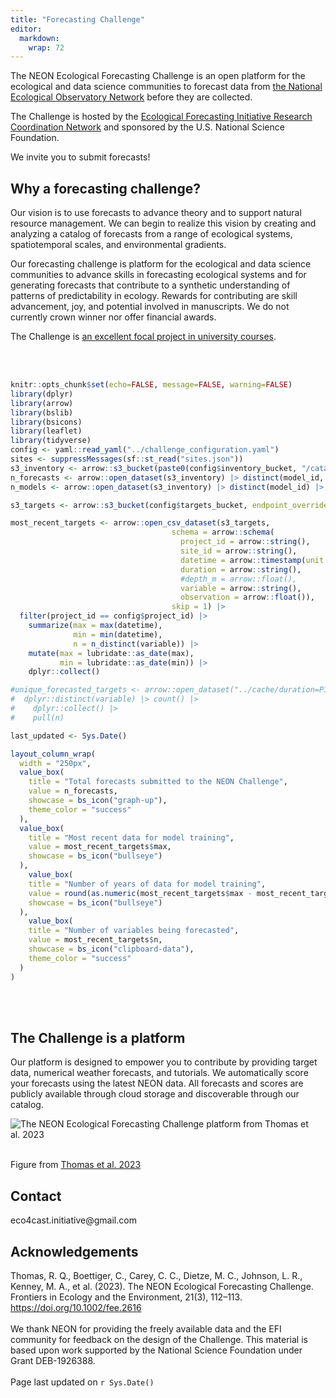 ```yaml
---
title: "Forecasting Challenge"
editor: 
  markdown: 
    wrap: 72
---
```


The NEON Ecological Forecasting Challenge is an open platform for the ecological and data science communities to forecast data from [the National Ecological Observatory Network](https://www.neonscience.org) before they are collected.

The Challenge is hosted by the [Ecological Forecasting Initiative Research Coordination Network](https://ecoforecast.org) and sponsored by the U.S. National Science Foundation. 

We invite you to submit forecasts!

## Why a forecasting challenge?

Our vision is to use forecasts to advance theory and to support natural resource management. We can begin to realize this vision by creating and analyzing a catalog of forecasts from a range of ecological systems, spatiotemporal scales, and environmental gradients. 

Our forecasting challenge is platform for the ecological and data science communities to advance skills in forecasting ecological systems and for generating forecasts that contribute to a synthetic understanding of patterns of predictability in ecology.  Rewards for contributing are skill advancement, joy, and potential involved in manuscripts. We do not currently crown winner nor offer financial awards.

The Challenge is [an excellent focal project in university courses](https://www.neonscience.org/impact/observatory-blog/efi-neon-forecasting-challenge-classroom).

<br /> <br />

```r
knitr::opts_chunk$set(echo=FALSE, message=FALSE, warning=FALSE)
library(dplyr)
library(arrow)
library(bslib)
library(bsicons)
library(leaflet)
library(tidyverse)
config <- yaml::read_yaml("../challenge_configuration.yaml")
sites <- suppressMessages(sf::st_read("sites.json"))
s3_inventory <- arrow::s3_bucket(paste0(config$inventory_bucket, "/catalog"), endpoint_override = config$endpoint, anonymous = TRUE)
n_forecasts <- arrow::open_dataset(s3_inventory) |> distinct(model_id, reference_date) |> collect() |> nrow()
n_models <- arrow::open_dataset(s3_inventory) |> distinct(model_id) |> collect() |> nrow()

s3_targets <- arrow::s3_bucket(config$targets_bucket, endpoint_override = config$endpoint, anonymous = TRUE)

most_recent_targets <- arrow::open_csv_dataset(s3_targets,
                                    schema = arrow::schema(
                                      project_id = arrow::string(),
                                      site_id = arrow::string(),
                                      datetime = arrow::timestamp(unit = "ns", timezone = "UTC"),
                                      duration = arrow::string(),
                                      #depth_m = arrow::float(),
                                      variable = arrow::string(),
                                      observation = arrow::float()),
                                    skip = 1) |>
  filter(project_id == config$project_id) |> 
    summarize(max = max(datetime),
              min = min(datetime),
              n = n_distinct(variable)) |> 
    mutate(max = lubridate::as_date(max),
           min = lubridate::as_date(min)) |> 
    dplyr::collect()

#unique_forecasted_targets <- arrow::open_dataset("../cache/duration=P1D") |> 
#  dplyr::distinct(variable) |> count() |> 
#    dplyr::collect() |> 
#    pull(n)

last_updated <- Sys.Date()
```

```r

layout_column_wrap(
  width = "250px",
  value_box(
    title = "Total forecasts submitted to the NEON Challenge", 
    value = n_forecasts,
    showcase = bs_icon("graph-up"),
    theme_color = "success" 
  ),
  value_box(
    title = "Most recent data for model training", 
    value = most_recent_targets$max,
    showcase = bs_icon("bullseye")
  ),
    value_box(
    title = "Number of years of data for model training", 
    value = round(as.numeric(most_recent_targets$max - most_recent_targets$min) /365, 2),
    showcase = bs_icon("bullseye")
  ),
    value_box(
    title = "Number of variables being forecasted", 
    value = most_recent_targets$n,
    showcase = bs_icon("clipboard-data"),
    theme_color = "success" 
  )
)

```

<br /> <br />

## The Challenge is a platform

Our platform is designed to empower you to contribute by providing target data, numerical weather forecasts, and tutorials.  We automatically score your forecasts using the latest NEON data.  All forecasts and scores are publicly available through cloud storage and discoverable through our catalog.

![The NEON Ecological Forecasting Challenge platform from Thomas et al. 2023](img/workflow.png){fig-align="center"}
<br /> <br />

Figure from [Thomas et al. 2023](https://doi.org/10.1002/fee.2616)

## Contact

eco4cast.initiative@gmail.com

## Acknowledgements

Thomas, R. Q., Boettiger, C., Carey, C. C., Dietze, M. C., Johnson, L. R., Kenney, M. A., et al. (2023). The NEON Ecological Forecasting Challenge. Frontiers in Ecology and the Environment, 21(3), 112–113. [https://doi.org/10.1002/fee.2616](https://doi.org/10.1002/fee.2616)
<br /> <br /> 
We thank NEON for providing the freely available data and the EFI community for feedback on the design of the Challenge. This material is based upon work supported by the National
Science Foundation under Grant DEB-1926388.
<br /> <br /> 
Page last updated on `r Sys.Date()`
